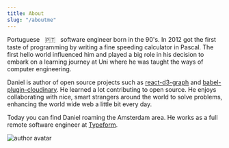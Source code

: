 ```yaml
---
title: About
slug: "/aboutme"
---
```


Portuguese &nbsp; 🇵🇹 &nbsp; software engineer born in the 90's.
In 2012 got the first taste of programming by writing a fine speeding calculator in Pascal.
The first hello world influenced him and played a big role in his decision to embark on a learning journey at Uni where he was taught the ways of computer engineering.

Daniel is author of open source projects such as <a href="https://github.com/danielcaldas/react-d3-graph" target="_blank" title="Interactive and configurable graphs with react and d3 effortlessly">react-d3-graph</a> and <a href="https://github.com/danielcaldas/react-d3-graph" target="_blank" title="Compile cloudinary URLs at build time.">babel-plugin-cloudinary</a>. He learned a lot contributing to open source. He enjoys collaborating with nice, smart strangers around the world to solve problems, enhancing the world wide web a little bit every day.

Today you can find Daniel roaming the Amsterdam area. He works as a full remote software engineer at <a href="https://www.typeform.com/" target="_blank" title="Typeform: People-Friendly Forms and Surveys">Typeform</a>.

![author avatar](./daniel.jpeg)
